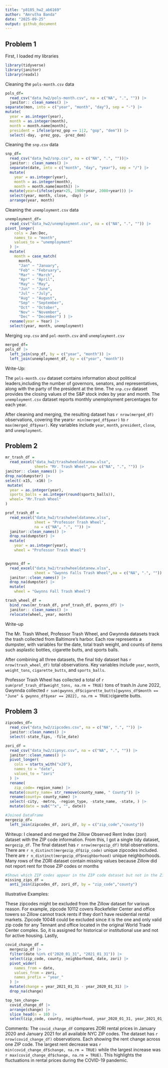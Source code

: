 ```yaml
---
title: "p8105_hw2_ab6169"
author: "Amrutha Banda"
date: "2025-09-25"
output: github_document
---
```


## Problem 1

First, I loaded my libraries
```r
library(tidyverse)
library(janitor) 
library(readxl)
```

Cleaning the `pols-month.csv` data
```r
pols_df= 
  read_csv("data_hw2/pols-month.csv", na = c("NA", ".", "")) |>
  janitor:: clean_names() |> 
separate(mon, into = c("year", "month", "day"), sep = "-") |>
mutate(
  year = as.integer(year),
  month = as.integer(month),
  month = month.name[month],
  president = ifelse(prez_gop == 1|2, "gop", "dem")) |>
  select(-day, -prez_gop, -prez_dem)
```


Cleaning the `snp.csv` data

```r
snp_df= 
  read_csv("data_hw2/snp.csv", na = c("NA", ".", ""))|>
  janitor:: clean_names() |> 
  separate(date, into = c("month", "day", "year"), sep = "/") |>
  mutate(
    year = as.integer(year),
    month = as.integer(month),
    month = month.name[month]) |>
  mutate(year=(ifelse(year>25, 1900+year, 2000+year))) |> 
  select(year, month, close, -day) |>
  arrange(year, month)
```

Cleaning the `unemployment.csv` data
```r
unemployment_df= 
  read_csv("data_hw2/unemployment.csv", na = c("NA", ".", "")) |>
pivot_longer(
    cols = Jan:Dec,      
    names_to = "month",
    values_to = "unemployment"
  ) |>
  mutate(
    month = case_match(
      month,
      "Jan" ~ "January",
      "Feb" ~ "February",
      "Mar" ~ "March",
      "Apr" ~ "April",
      "May" ~ "May",
      "Jun" ~ "June",
      "Jul" ~ "July",
      "Aug" ~ "August",
      "Sep" ~ "September",
      "Oct" ~ "October",
      "Nov" ~ "November",
      "Dec" ~ "December") ) |> 
  rename(year = Year) |>
  select(year, month, unemployment)
```

Merging `snp.csv` and `pol-month.csv` and `unemployment.csv`
```r
merged_df= 
pols_df |>
  left_join(snp_df, by = c("year", "month")) |>
  left_join(unemployment_df, by = c("year", "month"))
```

Write-Up: 

The `pols-month.csv` dataset contains information about political leaders,including the number of governors, senators, and representatives, along with the party of the president at the time. The `snp.csv` dataset provides the closing values of the S&P stock index by year and month. The `unemployment.csv` dataset reports monthly unemployment percentages for each year.  

After cleaning and merging, the resulting dataset has `r nrow(merged_df)` observations, covering the years`r min(merged_df$year)` to `r max(merged_df$year)`. Key variables include `year`, `month`, `president`, `close`, and `unemployment`.  

## Problem 2 

```r
mr_trash_df =
  read_excel("data_hw2/trashwheeldatanew.xlsx", 
             sheet= "Mr. Trash Wheel",na= c("NA", ".", "")) |> 
janitor:: clean_names() |> 
drop_na(dumpster) |> 
select(-x15, -x16) |>
 mutate(
  year = as.integer(year),
  sports_balls = as.integer(round(sports_balls)),
  wheel= "Mr.Trash Wheel"
)

prof_trash_df =
  read_excel("data_hw2/trashwheeldatanew.xlsx",
             sheet = "Professor Trash Wheel",
             na = c("NA", ".", "")) |>
  janitor::clean_names() |>
  drop_na(dumpster) |> 
  mutate(
    year = as.integer(year),
    wheel = "Professor Trash Wheel") 


gwynns_df =
  read_excel("data_hw2/trashwheeldatanew.xlsx",
             sheet = "Gwynns Falls Trash Wheel",na = c("NA", ".", "")) |>
  janitor::clean_names() |>
  drop_na(dumpster) |> 
  mutate(
    wheel = "Gwynns Fall Trash Wheel") 

trash_wheel_df =
  bind_rows(mr_trash_df, prof_trash_df, gwynns_df) |>
  janitor:: clean_names() |>
  relocate(wheel, year, month)
```

Write-up 

The Mr. Trash Wheel, Professor Trash Wheel, and Gwynnda datasets track the trash collected from Baltimore’s harbor. Each row represents a dumpster, with variables for the date, total trash weight, and counts of items such asplastic bottles, cigarette butts, and sports balls.  

After combining all three datasets, the final tidy dataset has `r nrow(trash_wheel_df)` total observations. Key variables include `year`, `month`, `weight_tons`, `cigarette_butts`, and `sports_balls`.  

Professor Trash Wheel has collected a total of `r sum(prof_trash_df$weight_tons, na.rm = TRUE)` tons of trash.In June 2022, Gwynnda collected `r sum(gwynns_df$cigarette_butts[gwynns_df$month == "June" & gwynns_df$year == 2022], na.rm = TRUE) `cigarette butts.




## Problem 3 

```r
zipcodes_df= 
  read_csv("data_hw2/zipcodes.csv", na = c("NA", ".", "")) |>
  janitor::clean_names() |> 
  select(-state_fips, -file_date) 

zori_df = 
  read_csv("data_hw2/zipnyc.csv", na = c("NA", ".", "")) |> 
  janitor::clean_names() |> 
  pivot_longer(
    cols = starts_with("x20"),
    names_to = "date",
    values_to = "zori"
  ) |> 
  rename(
    zip_code= region_name) |> 
  mutate(county_name= str_remove(county_name, " County")) |> 
  rename(county= county_name) |> 
  select(-city, -metro, -region_type, -state_name, -state, ) |> 
  mutate(date = sub("^x", "", date))

#Joined DataFrame
mergezip_df=
  left_join(zipcodes_df, zori_df, by = c("zip_code","county")) 
```

Writeup: 
I cleaned and merged the Zillow Observed Rent Index (zori) dataset with the ZIP code information. From this, I got a single tidy dataset, `mergezip_df`. The final dataset has `r nrow(mergezip_df)` total observations. There are  `r n_distinct(mergezip_df$zip_code)` unique zipcodes included. There are `r n_distinct(mergezip_df$neighborhood)` unique neighborhoods. Many rows of the ZORI dataset contain missing values because Zillow did not report rent for those ZIP codes or months

```r
#Shows which ZIP codes appear in the ZIP code dataset but not in the Zillow Rental Price dataset
missing_zips_df =
  anti_join(zipcodes_df, zori_df, by = "zip_code","county")
```

Illustrative Examples:

These zipcodes might be excluded from the Zillow dataset for various reason. For example, zipcode 10112 covers Rockefeller Center and office towers so Zillow cannot track rents if they don't have residential rental markets. Zipcode 10048 could be excluded since it is the one and only valid zip code for any Tennant and office located in the original World Trade Center complex. So, it is assigned for historical or institutional use and not for active housing. Lastly, 


```r
covid_change_df =
  mergezip_df |>
  filter(date %in% c("2020_01_31", "2021_01_31")) |>
  select(zip_code, county, neighborhood, date, zori) |>
  pivot_wider(
    names_from = date,
    values_from = zori,
    names_prefix = "year_"
  ) |>
  mutate(change = year_2021_01_31 - year_2020_01_31) |>
  drop_na(change)

top_ten_change= 
  covid_change_df |>
  arrange(change) |>       
  slice_head(n = 10) |>         
  select(zip_code, county, neighborhood, year_2020_01_31, year_2021_01_31, change)
```

Comments: 
The `covid_change_df` compares ZORI rental prices in January 2020 and January 2021 for all available NYC ZIP codes. The dataset has `r nrow(covid_change_df)` observations. Each showing the rent change across one ZIP code. The largest rent decrease was `r min(covid_change_df$change, na.rm = TRUE)` while the largest increase was `r max(covid_change_df$change, na.rm = TRUE)`. This highlights the fluctuations in rental prices during the COVID-19 pandemic.  


